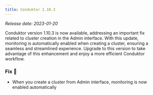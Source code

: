 ```yaml
---
title: Conduktor 1.10.3 
---
```


*Release date: 2023-01-20*

Conduktor version 1.10.3 is now available, addressing an important fix related to cluster creation in the Admin interface. With this update, monitoring is automatically enabled when creating a cluster, ensuring a seamless and streamlined experience. Upgrade to this version to take advantage of this enhancement and enjoy a more efficient Conduktor workflow.

### Fix 🔨

- When you create a cluster from Admin interface, monitoring is now enabled automatically
